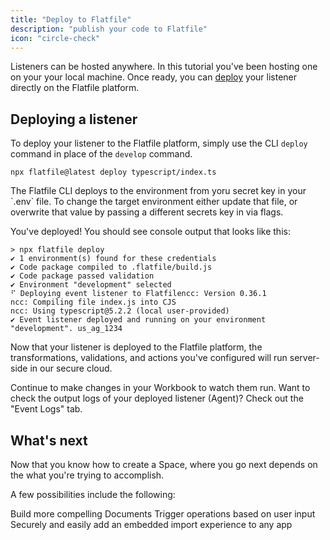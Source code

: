 ```yaml
---
title: "Deploy to Flatfile"
description: "publish your code to Flatfile"
icon: "circle-check"
---
```


<Snippet file="shared/dxpbanner.mdx" />

Listeners can be hosted anywhere. In this tutorial you've been hosting one on
your your local machine. Once ready, you can
[deploy](../../developer-tools/deploying) your listener directly on the Flatfile
platform.

## Deploying a listener

To deploy your listener to the Flatfile platform, simply use the CLI `deploy`
command in place of the `develop` command.

```terminal
npx flatfile@latest deploy typescript/index.ts
```

<Note>
  The Flatfile CLI deploys to the environment from yoru secret key in your
  `.env` file. To change the target environment either update that file, or
  overwrite that value by passing a different secrets key in via flags.
</Note>

You've deployed! You should see console output that looks like this:

```terminal
> npx flatfile deploy
✔ 1 environment(s) found for these credentials
✔ Code package compiled to .flatfile/build.js
✔ Code package passed validation
✔ Environment "development" selected
⠋ Deploying event listener to Flatfilencc: Version 0.36.1
ncc: Compiling file index.js into CJS
ncc: Using typescript@5.2.2 (local user-provided)
✔ Event listener deployed and running on your environment "development". us_ag_1234

```

Now that your listener is deployed to the Flatfile platform, the
transformations, validations, and actions you've configured will run server-side
in our secure cloud.

Continue to make changes in your Workbook to watch them run. Want to check the
output logs of your deployed listener (Agent)? Check out the "Event Logs" tab.

## What's next

Now that you know how to create a Space, where you go next depends on the what
you're trying to accomplish.

A few possibilities include the following:

<CardGroup cols={3}>
  <Card title="Build a Document" icon="file-code" href="../../guides/documents">
    Build more compelling Documents
  </Card>
  <Card title="Configure an action" icon="bolt" href="../../guides/actions">
    Trigger operations based on user input
  </Card>
  <Card title="Theme your Space" icon="palette" href="../../guides/theming">
    Securely and easily add an embedded import experience to any app
  </Card>
</CardGroup>
